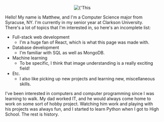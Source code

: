 
<CollapsibleContent text="About me">

<center>
<Image
src={'/res/matthew.jpg'}
alt={'This is where an image of me was supposed to go. Oops!'}
title={"That's me!"}
sx={{
  borderTopLeftRadius: '15% 25%',
  borderTopRightRadius: '50% 50%',
  borderBottomRightRadius: '25% 15%',
  borderBottomLeftRadius: '50% 50%',
  width: ['70%', '55%', '45%', '400px'],
}}
/>
</center>

Hello! My name is Matthew, and I'm a Computer Science major from Syracuse, NY.
I'm currently in my senior year at Clarkson University. There's a lot of topics
that I'm interested in, so here's an incomplete list:

- Full-stack web development
  - I'm a huge fan of React, which is what this page was made with.
- Database development
  - I'm familiar with SQL as well as MongoDB.
- Machine learning
  - To be specific, I think that image understanding is a really exciting field!
- Etc.
  - I also like picking up new projects and learning new, miscellaneous skills.

I've been interested in computers and computer programming since I was learning
to walk. My dad worked IT, and he would always come home to work on some sort of
hobby project. Watching him work and playing with his projects was always fun, and
I started to learn Python when I got to High School. The rest is history.

</CollapsibleContent>
